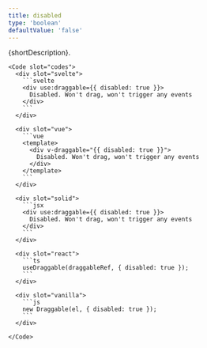 ```yaml
---
title: disabled
type: 'boolean'
defaultValue: 'false'
---
```





{shortDescription}.

<Examples client:load>
  <Example>
    <DisabledExample client:visible slot="demo" />

    <Code slot="codes">
      <div slot="svelte">
        ```svelte
        <div use:draggable={{ disabled: true }}>
          Disabled. Won't drag, won't trigger any events
        </div>
        ```
      </div>

      <div slot="vue">
        ```vue
        <template>
          <div v-draggable="{{ disabled: true }}">
            Disabled. Won't drag, won't trigger any events
          </div>
        </template>
        ```
      </div>

      <div slot="solid">
        ```jsx
        <div use:draggable={{ disabled: true }}>
          Disabled. Won't drag, won't trigger any events
        </div>
        ```
      </div>

      <div slot="react">
        ```ts
        useDraggable(draggableRef, { disabled: true });
        ```
      </div>

      <div slot="vanilla">
        ```js
        new Draggable(el, { disabled: true });
        ```
      </div>

    </Code>

  </Example>
</Examples>

